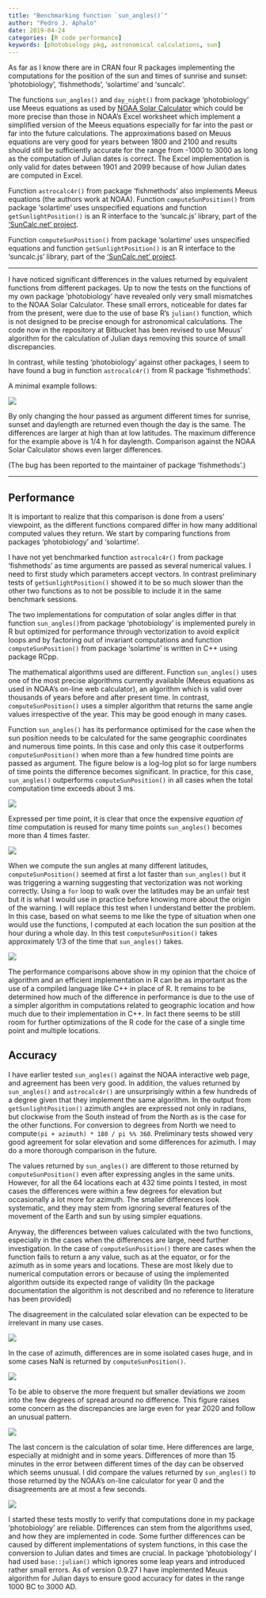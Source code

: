 ```yaml
---
title: "Benchmarking function `sun_angles()`"
author: "Pedro J. Aphalo"
date: 2019-04-24
categories: [R code performance]
keywords: [photobiology pkg, astronomical calculations, sun]
---
```


As far as I know there are in CRAN four R packages implementing the computations for the position of the sun and times of sunrise and sunset: 'photobiology', 'fishmethods', 'solartime' and 'suncalc'.

The functions `sun_angles()` and `day_night()` from package 'photobiology' use Meeus equations as used by [NOAA Solar Calculator](https://www.esrl.noaa.gov/gmd/grad/solcalc/) which could be more precise than those in NOAA's Excel worksheet which implement a simplified version of the Meeus equations especially for far into the past or far into the future calculations. The approximations based on Meuus equations are very good for years between 1800 and 2100 and results should still be sufficiently accurate for the range from -1000 to 3000 as long as the computation of Julian dates is correct. The Excel implementation is only valid for dates between 1901 and 2099 because of how Julian dates are computed in Excel.

Function `astrocalc4r()` from package 'fishmethods' also implements Meeus equations (the authors work at NOAA). Function `computeSunPosition()` from package 'solartime' uses unspecified equations and function `getSunlightPosition()` is an R interface to the 'suncalc.js' library, part of the ['SunCalc.net' project](http://suncalc.net).

Function `computeSunPosition()` from package 'solartime' uses unspecified equations and function `getSunlightPosition()` is an R interface to the 'suncalc.js' library, part of the ['SunCalc.net' project](http://suncalc.net).

------------------------------------------------------------------------

I have noticed significant differences in the values returned by equivalent functions from different packages. Up to now the tests on the functions of my own package 'photobiology' have revealed only very small mismatches to the NOAA Solar Calculator. These small errors, noticeable for dates far from the present, were due to the use of base R's `julian()` function, which is not designed to be precise enough for astronomical calculations. The code now in the repository at Bitbucket has been revised to use Meuus' algorithm for the calculation of Julian days removing this source of small discrepancies.

In contrast, while testing 'photobiology' against other packages, I seem to have found a bug in function `astrocalc4r()` from R package 'fishmethods'.

A minimal example follows:

![](/posts/benchmarking-sun_angles/fishmethods-astrocalc4r-bug.png)

By only changing the hour passed as argument different times for sunrise, sunset and daylength are returned even though the day is the same. The differences are larger at high than at low latitudes. The maximum difference for the example above is 1/4 h for daylength. Comparison against the NOAA Solar Calculator shows even larger differences.

(The bug has been reported to the maintainer of package 'fishmethods'.)

------------------------------------------------------------------------

## Performance

It is important to realize that this comparison is done from a users' viewpoint, as the different functions compared differ in how many additional computed values they return. We start by comparing functions from packages 'photobiology' and 'solartime'.

I have not yet benchmarked function `astrocalc4r()` from package 'fishmethods' as time arguments are passed as several numerical values. I need to first study which parameters accept vectors. In contrast preliminary tests of `getSunlightPosition()` showed it to be so much slower than the other two functions as to not be possible to include it in the same benchmark sessions.

The two implementations for computation of solar angles differ in that function `sun_angles()`from package 'photobiology' is implemented purely in R but optimized for performance through vectorization to avoid explicit loops and by factoring out of invariant computations and function `computeSunPosition()` from package 'solartime' is written in C++ using package RCpp.

The mathematical algorithms used are different. Function `sun_angles()` uses one of the most precise algorithms currently available (Meeus equations as used in NOAA's on-line web calculator), an algorithm which is valid over thousands of years before and after present time. In contrast, `computeSunPosition()` uses a simpler algorithm that returns the same angle values irrespective of the year. This may be good enough in many cases.

Function `sun_angles()` has its performance optimised for the case when the sun position needs to be calculated for the same geographic coordinates and numerous time points. In this case and only this case it outperforms `computeSunPosition()` when more than a few hundred time points are passed as argument. The figure below is a log-log plot so for large numbers of time points the difference becomes significant. In practice, for this case, `sun_angles()` outperforms `computeSunPosition()` in all cases when the total computation time exceeds about 3 ms.

![](/posts/benchmarking-sun_angles/total-times-ggp.svg)

Expressed per time point, it is clear that once the expensive *equation of time* computation is reused for many time points `sun_angles()` becomes more than 4 times faster.

![](/posts/benchmarking-sun_angles/per-timepoint-ggp.svg)

When we compute the sun angles at many different latitudes, `computeSunPosition()` seemed at first a lot faster than `sun_angles()` but it was triggering a warning suggesting that vectorization was not working correctly. Using a `for` loop to walk over the latitudes may be an unfair test but it is what I would use in practice before knowing more about the origin of the warning. I will replace this test when I understand better the problem. In this case, based on what seems to me like the type of situation when one would use the functions, I computed at each location the sun position at the hour during a whole day. In this test `computeSunPosition()` takes approximately 1/3 of the time that `sun_angles()` takes.

![](/posts/benchmarking-sun_angles/per-timepoint-latitudes-ggp.svg)

The performance comparisons above show in my opinion that the choice of algorithm and an efficient implementation in R can be as important as the use of a compiled language like C++ in place of R. It remains to be determined how much of the difference in performance is due to the use of a simpler algorithm in computations related to geographic location and how much due to their implementation in C++. In fact there seems to be still room for further optimizations of the R code for the case of a single time point and multiple locations.

## Accuracy

I have earlier tested `sun_angles()` against the NOAA interactive web page, and agreement has been very good. In addition, the values returned by `sun_angles()` and `astrocalc4r()` are unsurprisingly within a few hundreds of a degree given that they implement the same algorithm. In the output from `getSunlightPosition()` azimuth angles are expressed not only in radians, but clockwise from the South instead of from the North as is the case for the other functions. For conversion to degrees from North we need to compute`(pi + azimuth) * 180 / pi %% 360`. Preliminary tests showed very good agreement for solar elevation and some differences for azimuth. I may do a more thorough comparison in the future.

The values returned by `sun_angles()` are different to those returned by `computeSunPosition()` even after expressing angles in the same units. However, for all the 64 locations each at 432 time points I tested, in most cases the differences were within a few degrees for elevation but occasionally a lot more for azimuth. The smaller differences look systematic, and they may stem from ignoring several features of the movement of the Earth and sun by using simpler equations.

Anyway, the differences between values calculated with the two functions, especially in the cases when the differences are large, need further investigation. In the case of `computeSunPosition()` there are cases when the function fails to return a any value, such as at the equator, or for the azimuth as in some years and locations. These are most likely due to numerical computation errors or because of using the implemented algorithm outside its expected range of validity (In the package documentation the algorithm is not described and no reference to literature has been provided)

The disagreement in the calculated solar elevation can be expected to be irrelevant in many use cases.

![](/posts/benchmarking-sun_angles/elevation-error-ggp-1.svg)

In the case of azimuth, differences are in some isolated cases huge, and in some cases NaN is returned by `computeSunPosition()`.

![](/posts/benchmarking-sun_angles/azimuth-error-ggp.svg)

To be able to observe the more frequent but smaller deviations we zoom into the few degrees of spread around no difference. This figure raises some concern as the discrepancies are large even for year 2020 and follow an unusual pattern.

![](/posts/benchmarking-sun_angles/azimuth-error-detail-ggp.svg)

The last concern is the calculation of solar time. Here differences are large, especially at midnight and in some years. Differences of more than 15 minutes in the error between different times of the day can be observed which seems unusual. I did compare the values returned by `sun_angles()` to those returned by the NOAA's on-line calculator for year 0 and the disagreements are at most a few seconds.

![](/posts/benchmarking-sun_angles/solartime-error-ggp.svg)

I started these tests mostly to verify that computations done in my package 'photobiology' are reliable. Differences can stem from the algorithms used, and how they are implemented in code. Some further differences can be caused by different implementations of system functions, in this case the conversion to Julian dates and times are crucial. In package 'photobiology' I had used `base::julian()` which ignores some leap years and introduced rather small errors. As of version 0.9.27 I have implemented Meuus algorithm for Julian days to ensure good accuracy for dates in the range 1000 BC to 3000 AD.
